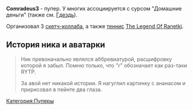 {{Инфобокс для пуперов
|title2=Comradeus3
|другие_ники=
|image3=[[Файл:Comradeus3.jpg|thumb]]
|сферы_творчества=RYTP, озвучка
|год_начала=2013
|image4=
|имя_фамилия=Богдан Алёшин (?)
|дата_рождения=
|место_проживания=
|ссылки=
*[https://www.youtube.com/user/Comradeus3 YouTube]
*[https://vk.com/comradeus3 Группа ВК]
}}

'''Comradeus3''' - пупер. У многих ассоциируется с сурсом "Домашние деньги" (также см. [[Гдездь]]).

Организовал 3 [[Коллаб#Sketch-collab|скетч-коллаба]], а также [[теннис]] [[The Legend Of Ranetki]]. 

==История ника и аватарки==
<blockquote>
Ник превоначально являлся аббревиатурой, расшифровку которой я забыл. Помню только, что "r" обозначает как раз-таки RYTP.

За авой нет никакой истории. Я нагуглил картинку с ананасом и пририсовал в пейнте два глаза.
</blockquote>
[[Категория:Пуперы]]